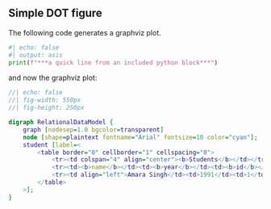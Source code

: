 ## Simple DOT figure

The following code generates a graphviz plot.

```python
#| echo: false
#| output: asis
print(f"***a quick line from an included python block***")
```

and now the graphviz plot:


```dot
//| echo: false
//| fig-width: 550px
//| fig-height: 250px

digraph RelationalDataModel {
    graph [nodesep=1.0 bgcolor=transparent]
    node [shape=plaintext fontname="Arial" fontsize=10 color="cyan"];
    student [label=<
        <table border="0" cellborder="1" cellspacing="0">
            <tr><td colspan="4" align="center"><b>Students</b></td></tr>
            <tr><td><b>name</b></td><td><b>year</b></td><td><b>id</b></td><td><b>crs_id</b></td></tr>
            <tr><td align="left">Amara Singh</td><td>1991</td><td>1</td><td port="r1">NULL</td></tr>
        </table>
    >];
}

```

